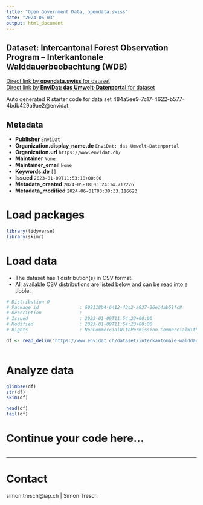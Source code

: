 ```yaml
---
title: "Open Government Data, opendata.swiss"
date: "2024-06-03"
output: html_document
---
```


## Dataset: Intercantonal Forest Observation Program – Interkantonale Walddauerbeobachtung (WDB)



[Direct link by **opendata.swiss** for dataset](https://opendata.swiss/de/dataset/intercantonal-forest-observation-program-interkantonale-walddauerbeobachtung-wdb)<br>
[Direct link by **EnviDat: das Umwelt-Datenportal** for dataset](https://www.envidat.ch/#/metadata/interkantonale-walddauerbeobachtung-wdb)

Auto generated R starter code for data set 484a5ee9-7c17-4622-b577-4bdb429a9ae2@envidat.

## Metadata

- **Publisher** `EnviDat`
- **Organization.display_name.de** `EnviDat: das Umwelt-Datenportal`
- **Organization.url** `https://www.envidat.ch/`
- **Maintainer** `None`
- **Maintainer_email** `None`
- **Keywords.de** `[]`
- **Issued** `2023-01-09T11:53:18+00:00`
- **Metadata_created** `2024-05-18T03:24:14.717276`
- **Metadata_modified** `2024-06-01T03:30:33.116623`


# Load packages

```r

library(tidyverse)
library(skimr)

```

# Load data

-   The dataset has 1 distribution(s) in CSV format.
-   All available CSV distributions are listed below and can be read into a tibble.

```r

# Distribution 0
# Package_id               : 608118b4-6412-43c2-a937-26e14ab51fc8
# Description              : 
# Issued                   : 2023-01-09T11:54:23+00:00
# Modified                 : 2023-01-09T11:54:23+00:00
# Rights                   : NonCommercialWithPermission-CommercialWithPermission-ReferenceRequired

df <- read_delim('https://www.envidat.ch/dataset/interkantonale-walddauerbeobachtung-wdb/resource/7fc6005b-6d01-4142-b843-e659a0f74772')



```

# Analyze data

```r

glimpse(df)
str(df)
skim(df)

head(df)
tail(df)

```

# Continue your code here...

```r

```

------------------------------------------------------------------------

# Contact

simon.tresch@iap.ch | Simon Tresch
